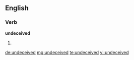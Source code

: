 ==English==

===Verb===
'''undeceived'''

# {{en-past of|undeceive}}

[[de:undeceived]]
[[mg:undeceived]]
[[te:undeceived]]
[[vi:undeceived]]